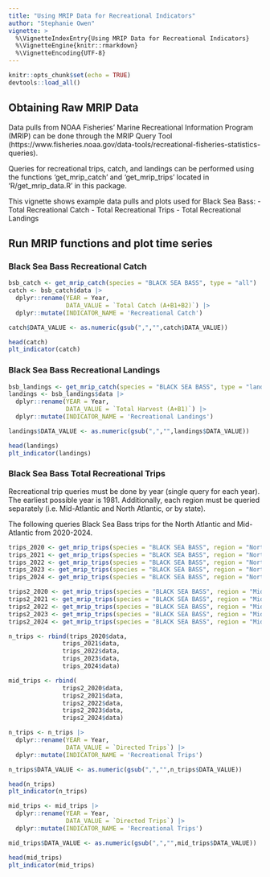 ```yaml
---
title: "Using MRIP Data for Recreational Indicators"
author: "Stephanie Owen"
vignette: >
  %\VignetteIndexEntry{Using MRIP Data for Recreational Indicators}
  %\VignetteEngine{knitr::rmarkdown}
  %\VignetteEncoding{UTF-8}
---
```


```r
knitr::opts_chunk$set(echo = TRUE)
devtools::load_all()
```

## Obtaining Raw MRIP Data

Data pulls from NOAA Fisheries' Marine Recreational Information Program (MRIP) can be done through the MRIP Query Tool (https://www.fisheries.noaa.gov/data-tools/recreational-fisheries-statistics-queries). 
 
Queries for recreational trips, catch, and landings can be performed using the functions 'get_mrip_catch' and 'get_mrip_trips' located in 'R/get_mrip_data.R' in this package.

This vignette shows example data pulls and plots used for Black Sea Bass:
 - Total Recreational Catch
 - Total Recreational Trips
 - Total Recreational Landings
 
## Run MRIP functions and plot time series

### Black Sea Bass Recreational Catch

```r
bsb_catch <- get_mrip_catch(species = "BLACK SEA BASS", type = "all")
catch <- bsb_catch$data |>
  dplyr::rename(YEAR = Year,
                DATA_VALUE = `Total Catch (A+B1+B2)`) |>
  dplyr::mutate(INDICATOR_NAME = 'Recreational Catch') 

catch$DATA_VALUE <- as.numeric(gsub(",","",catch$DATA_VALUE))

head(catch)
plt_indicator(catch)
```

### Black Sea Bass Recreational Landings

```r
bsb_landings <- get_mrip_catch(species = "BLACK SEA BASS", type = "landings")
landings <- bsb_landings$data |>
  dplyr::rename(YEAR = Year,
                DATA_VALUE = `Total Harvest (A+B1)`) |>
  dplyr::mutate(INDICATOR_NAME = 'Recreational Landings')

landings$DATA_VALUE <- as.numeric(gsub(",","",landings$DATA_VALUE))

head(landings)
plt_indicator(landings)
```

### Black Sea Bass Total Recreational Trips

Recreational trip queries must be done by year (single query for each year). The earliest possible year is 1981. 
Additionally, each region must be queried separately (i.e. Mid-Atlantic and North Atlantic, or by state).

The following queries Black Sea Bass trips for the North Atlantic and Mid-Atlantic from 2020-2024.

```r
trips_2020 <- get_mrip_trips(species = "BLACK SEA BASS", region = "North Atlantic", year = '2020')
trips_2021 <- get_mrip_trips(species = "BLACK SEA BASS", region = "North Atlantic", year = '2021')
trips_2022 <- get_mrip_trips(species = "BLACK SEA BASS", region = "North Atlantic", year = '2022')
trips_2023 <- get_mrip_trips(species = "BLACK SEA BASS", region = "North Atlantic", year = '2023')
trips_2024 <- get_mrip_trips(species = "BLACK SEA BASS", region = "North Atlantic", year = '2024')

trips2_2020 <- get_mrip_trips(species = "BLACK SEA BASS", region = "Mid-Atlantic", year = '2020')
trips2_2021 <- get_mrip_trips(species = "BLACK SEA BASS", region = "Mid-Atlantic", year = '2021')
trips2_2022 <- get_mrip_trips(species = "BLACK SEA BASS", region = "Mid-Atlantic", year = '2022')
trips2_2023 <- get_mrip_trips(species = "BLACK SEA BASS", region = "Mid-Atlantic", year = '2023')
trips2_2024 <- get_mrip_trips(species = "BLACK SEA BASS", region = "Mid-Atlantic", year = '2024')

n_trips <- rbind(trips_2020$data,
               trips_2021$data,
               trips_2022$data,
               trips_2023$data,
               trips_2024$data)

mid_trips <- rbind(
               trips2_2020$data,
               trips2_2021$data,
               trips2_2022$data,
               trips2_2023$data,
               trips2_2024$data)

n_trips <- n_trips |>
  dplyr::rename(YEAR = Year,
                DATA_VALUE = `Directed Trips`) |>
  dplyr::mutate(INDICATOR_NAME = 'Recreational Trips')

n_trips$DATA_VALUE <- as.numeric(gsub(",","",n_trips$DATA_VALUE))

head(n_trips)
plt_indicator(n_trips)

mid_trips <- mid_trips |>
  dplyr::rename(YEAR = Year,
                DATA_VALUE = `Directed Trips`) |>
  dplyr::mutate(INDICATOR_NAME = 'Recreational Trips')

mid_trips$DATA_VALUE <- as.numeric(gsub(",","",mid_trips$DATA_VALUE))

head(mid_trips)
plt_indicator(mid_trips)

```

